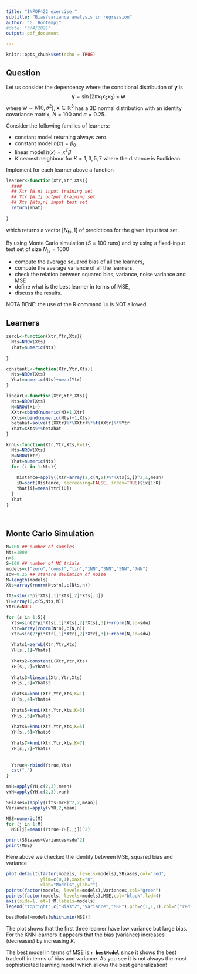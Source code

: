 ```yaml
---
title: "INFOF422 exercise."
subtitle: "Bias/variance analysis in regression"
author: "G. Bontempi"
#date: "3/4/2021"
output: pdf_document

---
```


```r
knitr::opts_chunk$set(echo = TRUE)
```

## Question

Let us consider the dependency where the conditional distribution of ${\mathbf y}$ is
$$
{\mathbf y}= \sin(2 \pi x_1 x_2 x_3)+{\mathbf w}
$$
where ${\mathbf w}\sim N(0,\sigma^2)$, ${\mathbf x} \in {\mathbb R}^3$
has a 3D normal distribution with an identity covariance matrix, $N=100$
and $\sigma=0.25$.

Consider the following families of learners:

* constant model returning always zero
* constant model $h(x)=\beta_0$
* linear model $h(x)=x^T \beta$
* $K$ nearest neighbour for $K=1,3,5,7$ where the distance is Euclidean

Implement for each learner above a function

```r

learner<-function(Xtr,Ytr,Xts){
  ####
  ## Xtr [N,n] input training set
  ## Ytr [N,1] output training set
  ## Xts [Nts,n] input test set
  return(Yhat)
  
}

```

which returns a vector $[N_{ts},1]$ of predictions for the given input test set.


By using Monte Carlo simulation ($S=100$ runs) and by using a fixed-input test set of size $N_{ts}=1000$

* compute the average squared bias of all the learners,
* compute the average variance of all the learners,
* check the relation between squared bias, variance, noise variance and MSE
* define what is the best learner in terms of MSE,
* discuss the results.



NOTA BENE: the use of the R command $\texttt{lm}$ is NOT allowed.

\pagebreak

## Learners

```r
zeroL<-function(Xtr,Ytr,Xts){
  Nts=NROW(Xts)
  Yhat=numeric(Nts)
  
}

constantL<-function(Xtr,Ytr,Xts){
  Nts=NROW(Xts)
  Yhat=numeric(Nts)+mean(Ytr)
}

linearL<-function(Xtr,Ytr,Xts){
  Nts=NROW(Xts)
  N=NROW(Xtr)
  XXtr=cbind(numeric(N)+1,Xtr)
  XXts=cbind(numeric(Nts)+1,Xts)
  betahat=solve(t(XXtr)%*%XXtr)%*%t(XXtr)%*%Ytr
  Yhat=XXts%*%betahat
}

knnL<-function(Xtr,Ytr,Xts,K=1){
  Nts=NROW(Xts)
  N=NROW(Xtr)
  Yhat=numeric(Nts)
  for (i in 1:Nts){
    
    Distance=apply((Xtr-array(1,c(N,1))%*%Xts[i,])^2,1,mean)
    iD=sort(Distance, decreasing=FALSE, index=TRUE)$ix[1:K]
    Yhat[i]=mean(Ytr[iD])
  }
  Yhat
}




```


## Monte Carlo Simulation


```r
N=100 ## number of samples
Nts=1000
n=3
S=100 ## number of MC trials
models=c("zero","const","lin","1NN","3NN","5NN","7NN")
sdw=0.25 ## stanard deviation of noise
M=length(models)
Xts=array(rnorm(Nts*n),c(Nts,n))

fts=sin(2*pi*Xts[,1]*Xts[,2]*Xts[,3])
YH=array(0,c(S,Nts,M))
Ytrue=NULL

for (s in 1:S){
  Yts=sin(2*pi*Xts[,1]*Xts[,2]*Xts[,3])+rnorm(N,sd=sdw)
  Xtr=array(rnorm(N*n),c(N,n))
  Ytr=sin(2*pi*Xtr[,1]*Xtr[,2]*Xtr[,3])+rnorm(N,sd=sdw)
  
  Yhats1=zeroL(Xtr,Ytr,Xts)
  YH[s,,1]=Yhats1
  
  Yhats2=constantL(Xtr,Ytr,Xts)
  YH[s,,2]=Yhats2
  
  Yhats3=linearL(Xtr,Ytr,Xts)
  YH[s,,3]=Yhats3
  
  Yhats4=knnL(Xtr,Ytr,Xts,K=1)
  YH[s,,4]=Yhats4
  
  Yhats5=knnL(Xtr,Ytr,Xts,K=3)
  YH[s,,5]=Yhats5
  
  Yhats6=knnL(Xtr,Ytr,Xts,K=5)
  YH[s,,6]=Yhats6
  
  Yhats7=knnL(Xtr,Ytr,Xts,K=7)
  YH[s,,7]=Yhats7
  
  
  Ytrue<-rbind(Ytrue,Yts)
  cat(".")
}

mYH=apply(YH,c(2,3),mean)
vYH=apply(YH,c(2,3),var)

SBiases=(apply((fts-mYH)^2,2,mean))
Variances=apply(vYH,2,mean)

MSE=numeric(M)
for (j in 1:M)
  MSE[j]=mean((Ytrue-YH[,,j])^2)

print(SBiases+Variances+sdw^2)
print(MSE)
```

Here above we checked the identity between MSE, squared bias and variance 


```r
plot.default(factor(models, levels=models),SBiases,col="red",
             ylim=c(0,1),xaxt="n",
             xlab="Models",ylab="")
points(factor(models, levels=models),Variances,col="green")
points(factor(models, levels=models),MSE,col="black",lwd=4)
axis(side=1, at=1:M,labels=models)
legend("topright",c("Bias^2","Variance","MSE"),pch=c(1,1,1),col=c("red","green","black"))

bestModel=models[which.min(MSE)]
```
The plot shows that the first three learner have low variance but  large bias.
For the KNN learners it appears that the bias (variance) increases (decreases) by increasing $K$.

The best model in terms of MSE is **`r bestModel`** since it shows the best tradeoff in terms of bias and variance. As you see it is not always the most sophisticated learning model which allows the best generalization!

